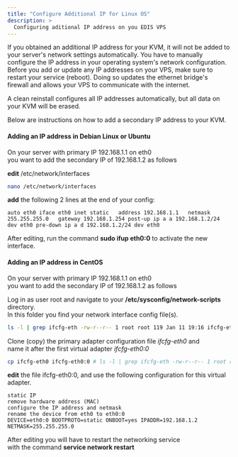 ```yaml
---
title: "Configure Additional IP for Linux OS"
description: >
  Configuring aditional IP address on you EDIS VPS
---
```


If you obtained an additional IP address for your KVM, it will not be added to your server's network settings automatically. You have to manually configure the IP address in your operating system's network configuration. Before you add or update any IP addresses on your VPS, make sure to restart your service (reboot). Doing so updates the ethernet bridge's firewall and allows your VPS to communicate with the internet.  

A clean reinstall configures all IP addresses automatically, but all data on your KVM will be erased.  

Below are instructions on how to add a secondary IP address to your KVM.

#### Adding an IP address in Debian Linux or Ubuntu

On your server with primary IP 192.168.1.1 on eth0  
you want to add the secondary IP of 192.168.1.2 as follows  

**edit** /etc/network/interfaces
```bash
nano /etc/network/interfaces
```
**add** the following 2 lines at the end of your config:

    auto eth0 iface eth0 inet static   address 192.168.1.1   netmask 255.255.255.0   gateway 192.168.1.254 post-up ip a a 192.168.1.2/24 dev eth0 pre-down ip a d 192.168.1.2/24 dev eth0

After editing, run the command **sudo ifup eth0:0** to activate the new interface.

#### Adding an IP address in CentOS

On your server with primary IP 192.168.1.1 on eth0  
you want to add the secondary IP of 192.168.1.2 as follows  

Log in as user root and navigate to your **/etc/sysconfig/network-scripts** directory.  
In this folder you find your network interface config file(s).  
```bash
ls -l | grep ifcfg-eth -rw-r--r-- 1 root root 119 Jan 11 19:16 ifcfg-eth0
```
Clone (copy) the primary adapter configuration file _ifcfg-eth0_ and  
name it after the first virtual adapter _ifcfg-eth0:0_
```bash
cp ifcfg-eth0 ifcfg-eth0:0 # ls -l | grep ifcfg-eth -rw-r--r-- 1 root root 119 Jan 11 19:16 ifcfg-eth0 -rw-r--r-- 1 root root 119 Feb 24 08:53 ifcfg-eth0:0
```
**edit** the file ifcfg-eth0:0, and use the following configuration for this virtual adapter.  
```
static IP  
remove hardware address (MAC)  
configure the IP address and netmask  
rename the device from eth0 to eth0:0  
DEVICE=eth0:0 BOOTPROTO=static ONBOOT=yes IPADDR=192.168.1.2 NETMASK=255.255.255.0
```
After editing you will have to restart the networking service  
with the command **service network restart**
